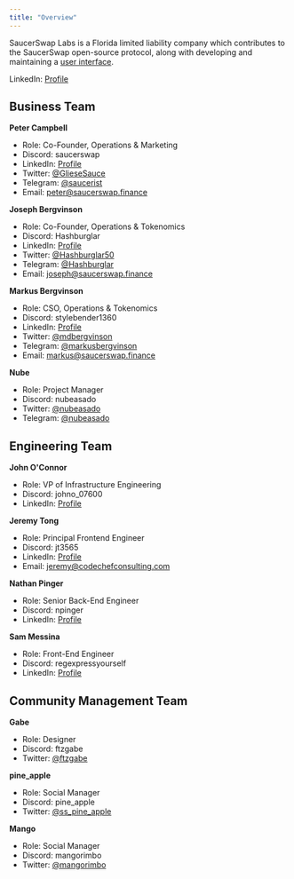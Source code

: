 ```yaml
---
title: "Overview"
---
```


SaucerSwap Labs is a Florida limited liability company which contributes to the SaucerSwap open-source protocol, along with developing and maintaining a [user interface](https://www.saucerswap.finance/).

LinkedIn: [Profile](https://www.linkedin.com/company/saucerswaplabs)

## Business Team

**Peter Campbell**

- Role: Co-Founder, Operations & Marketing
- Discord: saucerswap
- LinkedIn: [Profile](https://www.linkedin.com/in/peter-sinclair-campbell/)
- Twitter: [@GlieseSauce](https://twitter.com/GlieseSauce)
- Telegram: [@saucerist](https://t.me/saucerist)
- Email: [peter@saucerswap.finance](mailto:peter@saucerswap.finance)

**Joseph Bergvinson**

- Role: Co-Founder, Operations & Tokenomics
- Discord: Hashburglar
- LinkedIn: [Profile](https://www.linkedin.com/in/joseph-bergvinson/)
- Twitter: [@Hashburglar50](https://twitter.com/Hashburglar50)
- Telegram: [@Hashburglar](https://t.me/Hashburglar)
- Email: [joseph@saucerswap.finance](mailto:joseph@saucerswap.finance)

**Markus Bergvinson**

- Role: CSO, Operations & Tokenomics
- Discord: stylebender1360
- LinkedIn: [Profile](https://www.linkedin.com/in/markus-bergvinson/)
- Twitter: [@mdbergvinson](https://twitter.com/mdbergvinson)
- Telegram: [@markusbergvinson](https://t.me/markusbergvinson)
- Email: [markus@saucerswap.finance](mailto:markus@saucerswap.finance)

**Nube**

- Role: Project Manager
- Discord: nubeasado
- Twitter: [@nubeasado](https://twitter.com/nubeasado)
- Telegram: [@nubeasado](https://t.me/nubeasado)

## Engineering Team

**John O'Connor**

- Role: VP of Infrastructure Engineering
- Discord: johno_07600
- LinkedIn: [Profile](https://www.linkedin.com/in/oconnorjohn/)

**Jeremy Tong**

- Role: Principal Frontend Engineer
- Discord: jt3565
- LinkedIn: [Profile](https://www.linkedin.com/in/tongjeremy/)
- Email: [jeremy@codechefconsulting.com](mailto:jeremy@codechefconsulting.com)

**Nathan Pinger**

- Role: Senior Back-End Engineer
- Discord: npinger
- LinkedIn: [Profile](https://www.linkedin.com/in/nathanpinger/)

**Sam Messina**

- Role: Front-End Engineer
- Discord: regexpressyourself
- LinkedIn: [Profile](https://www.linkedin.com/in/sammessina/)

## Community Management Team

**Gabe**

- Role: Designer
- Discord: ftzgabe
- Twitter: [@ftzgabe](https://twitter.com/ftzgabe)

**pine_apple**

- Role: Social Manager
- Discord: pine_apple
- Twitter: [@ss_pine_apple](https://twitter.com/ss_pine_apple)

**Mango**

- Role: Social Manager
- Discord: mangorimbo
- Twitter: [@mangorimbo](https://twitter.com/mangorimbo)